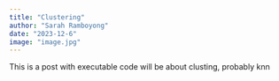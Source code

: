 ```yaml
---
title: "Clustering"
author: "Sarah Ramboyong"
date: "2023-12-6"
image: "image.jpg"
---
```


This is a post with executable code will be about clusting, probably knn
